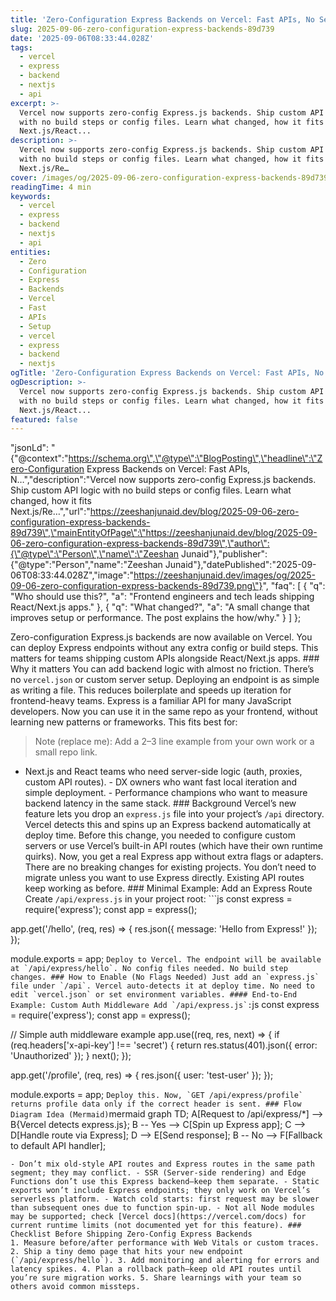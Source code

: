 ```yaml
---
title: 'Zero-Configuration Express Backends on Vercel: Fast APIs, No Setup'
slug: 2025-09-06-zero-configuration-express-backends-89d739
date: '2025-09-06T08:33:44.028Z'
tags:
  - vercel
  - express
  - backend
  - nextjs
  - api
excerpt: >-
  Vercel now supports zero-config Express.js backends. Ship custom API logic
  with no build steps or config files. Learn what changed, how it fits
  Next.js/React...
description: >-
  Vercel now supports zero-config Express.js backends. Ship custom API logic
  with no build steps or config files. Learn what changed, how it fits
  Next.js/Re…
cover: /images/og/2025-09-06-zero-configuration-express-backends-89d739.png
readingTime: 4 min
keywords:
  - vercel
  - express
  - backend
  - nextjs
  - api
entities:
  - Zero
  - Configuration
  - Express
  - Backends
  - Vercel
  - Fast
  - APIs
  - Setup
  - vercel
  - express
  - backend
  - nextjs
ogTitle: 'Zero-Configuration Express Backends on Vercel: Fast APIs, No Setup'
ogDescription: >-
  Vercel now supports zero-config Express.js backends. Ship custom API logic
  with no build steps or config files. Learn what changed, how it fits
  Next.js/React...
featured: false
---
```

  "jsonLd": "{\"@context\":\"https://schema.org\",\"@type\":\"BlogPosting\",\"headline\":\"Zero-Configuration Express Backends on Vercel: Fast APIs, N…\",\"description\":\"Vercel now supports zero-config Express.js backends. Ship custom API logic with no build steps or config files. Learn what changed, how it fits Next.js/Re…\",\"url\":\"https://zeeshanjunaid.dev/blog/2025-09-06-zero-configuration-express-backends-89d739\",\"mainEntityOfPage\":\"https://zeeshanjunaid.dev/blog/2025-09-06-zero-configuration-express-backends-89d739\",\"author\":{\"@type\":\"Person\",\"name\":\"Zeeshan Junaid\"},\"publisher\":{\"@type\":\"Person\",\"name\":\"Zeeshan Junaid\"},\"datePublished\":\"2025-09-06T08:33:44.028Z\",\"image\":\"https://zeeshanjunaid.dev/images/og/2025-09-06-zero-configuration-express-backends-89d739.png\"}",
  "faq": [
    {
      "q": "Who should use this?",
      "a": "Frontend engineers and tech leads shipping React/Next.js apps."
    },
    {
      "q": "What changed?",
      "a": "A small change that improves setup or performance. The post explains the how/why."
    }
  ]
};

Zero-configuration Express.js backends are now available on Vercel. You can deploy Express endpoints without any extra config or build steps. This matters for teams shipping custom APIs alongside React/Next.js apps. ### Why it matters You can add backend logic with almost no friction. There’s no `vercel.json` or custom server setup. Deploying an endpoint is as simple as writing a file. This reduces boilerplate and speeds up iteration for frontend-heavy teams. Express is a familiar API for many JavaScript developers. Now you can use it in the same repo as your frontend, without learning new patterns or frameworks. This fits best for:

> Note (replace me): Add a 2–3 line example from your own work or a small repo link.

- Next.js and React teams who need server-side logic (auth, proxies, custom API routes). - DX owners who want fast local iteration and simple deployment. - Performance champions who want to measure backend latency in the same stack. ### Background Vercel’s new feature lets you drop an `express.js` file into your project’s `/api` directory. Vercel detects this and spins up an Express backend automatically at deploy time. Before this change, you needed to configure custom servers or use Vercel’s built-in API routes (which have their own runtime quirks). Now, you get a real Express app without extra flags or adapters. There are no breaking changes for existing projects. You don’t need to migrate unless you want to use Express directly. Existing API routes keep working as before. ### Minimal Example: Add an Express Route Create `/api/express.js` in your project root: ```js
const express = require('express');
const app = express();

app.get('/hello', (req, res) => {
  res.json({ message: 'Hello from Express!' });
});

module.exports = app;
``` Deploy to Vercel. The endpoint will be available at `/api/express/hello`. No config files needed. No build step changes. ### How to Enable (No Flags Needed) Just add an `express.js` file under `/api`. Vercel auto-detects it at deploy time. No need to edit `vercel.json` or set environment variables. #### End-to-End Example: Custom Auth Middleware Add `/api/express.js`: ```js
const express = require('express');
const app = express();

// Simple auth middleware example
app.use((req, res, next) => {
  if (req.headers['x-api-key'] !== 'secret') {
    return res.status(401).json({ error: 'Unauthorized' });
  }
  next();
});

app.get('/profile', (req, res) => {
  res.json({ user: 'test-user' });
});

module.exports = app;
``` Deploy this. Now, `GET /api/express/profile` returns profile data only if the correct header is sent. ### Flow Diagram Idea (Mermaid) ```mermaid
graph TD;
    A[Request to /api/express/*] --> B{Vercel detects express.js};
    B -- Yes --> C[Spin up Express app];
    C --> D[Handle route via Express];
    D --> E[Send response];
    B -- No --> F[Fallback to default API handler];
``` ### Pitfalls and Edge Cases
- Don’t mix old-style API routes and Express routes in the same path segment; they may conflict. - SSR (Server-side rendering) and Edge Functions don’t use this Express backend—keep them separate. - Static exports won’t include Express endpoints; they only work on Vercel’s serverless platform. - Watch cold starts: first request may be slower than subsequent ones due to function spin-up. - Not all Node modules may be supported; check [Vercel docs](https://vercel.com/docs) for current runtime limits (not documented yet for this feature). ### Checklist Before Shipping Zero-Config Express Backends
1. Measure before/after performance with Web Vitals or custom traces. 2. Ship a tiny demo page that hits your new endpoint (`/api/express/hello`). 3. Add monitoring and alerting for errors and latency spikes. 4. Plan a rollback path—keep old API routes until you’re sure migration works. 5. Share learnings with your team so others avoid common missteps.
